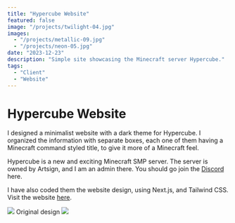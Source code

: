 ```yaml
---
title: "Hypercube Website"
featured: false
image: "/projects/twilight-04.jpg"
images:
  - "/projects/metallic-09.jpg"
  - "/projects/neon-05.jpg"
date: "2023-12-23"
description: "Simple site showcasing the Minecraft server Hypercube."
tags:
  - "Client"
  - "Website"
---
```


# Hypercube Website

I designed a minimalist website with a dark theme for Hypercube. I organized the information with separate boxes, each one of them having a Minecraft command styled title, to give it more of a Minecraft feel.

Hypercube is a new and exciting Minecraft SMP server. The server is owned by Artsign, and I am an admin there. You should go join the [Discord](https://discord.gg/44mrva5Hxu) here.

I have also coded them the website design, using Next.js, and Tailwind CSS. Visit the website [here](https://www.hypercubemc.com/).

![](https://i.imgur.com/nlIzgTd.png)
Original design
![](https://i.imgur.com/qj84f2Z.png)
